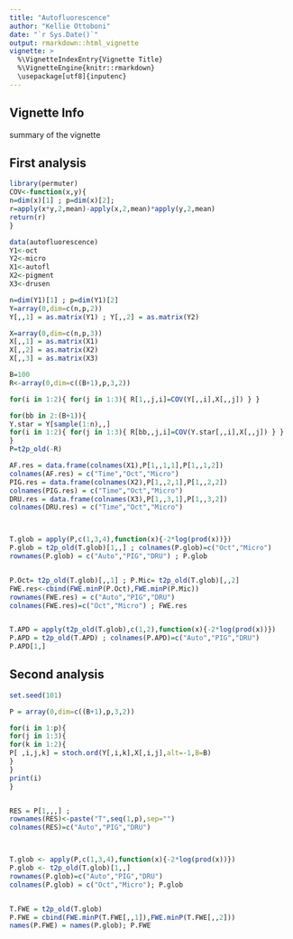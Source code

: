 ```yaml
---
title: "Autofluorescence"
author: "Kellie Ottoboni"
date: "`r Sys.Date()`"
output: rmarkdown::html_vignette
vignette: >
  %\VignetteIndexEntry{Vignette Title}
  %\VignetteEngine{knitr::rmarkdown}
  \usepackage[utf8]{inputenc}
---
```


## Vignette Info

summary of the vignette

## First analysis

```r
library(permuter)
COV<-function(x,y){
n=dim(x)[1] ; p=dim(x)[2];
r=apply(x*y,2,mean)-apply(x,2,mean)*apply(y,2,mean)
return(r)
}

data(autofluorescence) 
Y1<-oct
Y2<-micro
X1<-autofl 
X2<-pigment
X3<-drusen

n=dim(Y1)[1] ; p=dim(Y1)[2]
Y=array(0,dim=c(n,p,2))
Y[,,1] = as.matrix(Y1) ; Y[,,2] = as.matrix(Y2)

X=array(0,dim=c(n,p,3))
X[,,1] = as.matrix(X1)
X[,,2] = as.matrix(X2)
X[,,3] = as.matrix(X3)

B=100
R<-array(0,dim=c((B+1),p,3,2))

for(i in 1:2){ for(j in 1:3){ R[1,,j,i]=COV(Y[,,i],X[,,j]) } }

for(bb in 2:(B+1)){
Y.star = Y[sample(1:n),,]
for(i in 1:2){ for(j in 1:3){ R[bb,,j,i]=COV(Y.star[,,i],X[,,j]) } }
}
P=t2p_old(-R)

AF.res = data.frame(colnames(X1),P[1,,1,1],P[1,,1,2])
colnames(AF.res) = c("Time","Oct","Micro")
PIG.res = data.frame(colnames(X2),P[1,,2,1],P[1,,2,2])
colnames(PIG.res) = c("Time","Oct","Micro")
DRU.res = data.frame(colnames(X3),P[1,,3,1],P[1,,3,2])
colnames(DRU.res) = c("Time","Oct","Micro")



T.glob = apply(P,c(1,3,4),function(x){-2*log(prod(x))}) 
P.glob = t2p_old(T.glob)[1,,] ; colnames(P.glob)=c("Oct","Micro") 
rownames(P.glob) = c("Auto","PIG","DRU") ; P.glob


P.Oct= t2p_old(T.glob)[,,1] ; P.Mic= t2p_old(T.glob)[,,2]
FWE.res<-cbind(FWE.minP(P.Oct),FWE.minP(P.Mic))
rownames(FWE.res) = c("Auto","PIG","DRU") 
colnames(FWE.res)=c("Oct","Micro") ; FWE.res


T.APD = apply(t2p_old(T.glob),c(1,2),function(x){-2*log(prod(x))})
P.APD = t2p_old(T.APD) ; colnames(P.APD)=c("Auto","PIG","DRU")
P.APD[1,]

```

## Second analysis

```r
set.seed(101)

P = array(0,dim=c((B+1),p,3,2))

for(i in 1:p){
for(j in 1:3){
for(k in 1:2){
P[ ,i,j,k] = stoch.ord(Y[,i,k],X[,i,j],alt=-1,B=B) 
}
} 
print(i)
}


RES = P[1,,,] ; 
rownames(RES)<-paste("T",seq(1,p),sep="")
colnames(RES)=c("Auto","PIG","DRU")



T.glob <- apply(P,c(1,3,4),function(x){-2*log(prod(x))})
P.glob <- t2p_old(T.glob)[1,,] 
rownames(P.glob)=c("Auto","PIG","DRU")
colnames(P.glob) = c("Oct","Micro"); P.glob


T.FWE = t2p_old(T.glob)
P.FWE = cbind(FWE.minP(T.FWE[,,1]),FWE.minP(T.FWE[,,2]))
names(P.FWE) = names(P.glob); P.FWE

```